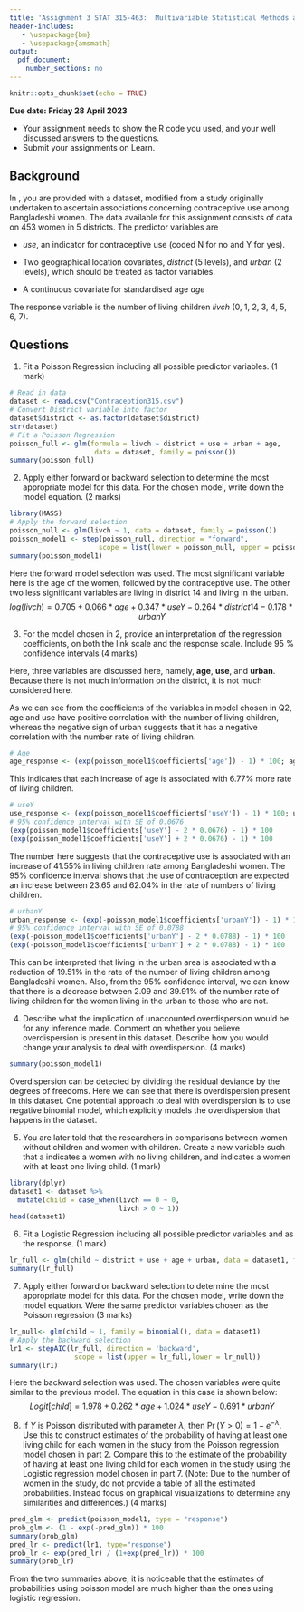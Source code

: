 ```yaml
---
title: 'Assignment 3 STAT 315-463:  Multivariable Statistical Methods and Applications'
header-includes:
   - \usepackage{bm}
   - \usepackage{amsmath}
output: 
  pdf_document:
    number_sections: no
---
```


```r
knitr::opts_chunk$set(echo = TRUE)
```
\vspace{-8 mm}
**Due date: Friday 28 April 2023**  
\vspace{-7 mm}

- Your assignment needs to show the R code you used, and your well discussed answers to  the questions. 
- Submit your assignments on Learn.
\vspace{- 2 mm}

## Background

In \texttt{Contraception315.csv}, you are provided with a dataset, modified from a study originally undertaken to ascertain associations concerning contraceptive use among Bangladeshi women. The data available for this assignment consists of data on 453 women in 5 districts. The predictor variables are

- *use*, an indicator for contraceptive use (coded N for no and Y for yes).

- Two geographical location covariates, *district* (5 levels), and *urban* (2 levels), which should be treated as factor variables.

- A continuous covariate for standardised age *age*

The response variable is the number of living children *livch* (0, 1, 2, 3, 4, 5, 6, 7).


## Questions

1. Fit a Poisson Regression including all possible predictor variables. (1 mark)
```r
# Read in data
dataset <- read.csv("Contraception315.csv")
# Convert District variable into factor
dataset$district <- as.factor(dataset$district)
str(dataset)
# Fit a Poisson Regression
poisson_full <- glm(formula = livch ~ district + use + urban + age, 
                     data = dataset, family = poisson())
summary(poisson_full)
```
   

2. Apply either forward or backward selection to determine the most appropriate model for this data. For the chosen model, write down the model equation. (2 marks)
```r
library(MASS)
# Apply the forward selection
poisson_null <- glm(livch ~ 1, data = dataset, family = poisson())
poisson_model1 <- step(poisson_null, direction = "forward", 
                      scope = list(lower = poisson_null, upper = poisson_full))
summary(poisson_model1)
```
Here the forward model selection was used. The most significant variable here is the age of the women, followed by the contraceptive use. The other two less significant variables are living in district 14 and living in the urban. 
$$
log(livch) = 0.705 + 0.066*age + 0.347*useY - 0.264*district14 - 0.178*urbanY 
$$


3. For the model chosen in 2, provide an interpretation of the regression coefficients, on both the link scale and the response scale. Include 95 \% confidence intervals (4 marks)

Here, three variables are discussed here, namely, **age**, **use**, and **urban**. Because there is not much information on the district, it is not much considered here.

As we can see from the coefficients of the variables in model chosen in Q2, age and use have positive correlation with the number of living children, whereas the negative sign of urban suggests that it has a negative correlation with the number rate of living children.
```r
# Age
age_response <- (exp(poisson_model1$coefficients['age']) - 1) * 100; age_response 
```
This indicates that each increase of age is associated with 6.77% more rate of living children. 

```r
# useY
use_response <- (exp(poisson_model1$coefficients['useY']) - 1) * 100; use_response  
# 95% confidence interval with SE of 0.0676
(exp(poisson_model1$coefficients['useY'] - 2 * 0.0676) - 1) * 100
(exp(poisson_model1$coefficients['useY'] + 2 * 0.0676) - 1) * 100
```
The number here suggests that the contraceptive use is associated with an increase of 41.55% in living children rate among Bangladeshi women. The 95% confidence interval shows that the use of contraception are expected an increase between 23.65 and 62.04% in the rate of numbers of living children. 

```r
# urbanY
urban_response <- (exp(-poisson_model1$coefficients['urbanY']) - 1) * 100; urban_response
# 95% confidence interval with SE of 0.0788
(exp(-poisson_model1$coefficients['urbanY'] - 2 * 0.0788) - 1) * 100
(exp(-poisson_model1$coefficients['urbanY'] + 2 * 0.0788) - 1) * 100
```
This can be interpreted that living in the urban area is associated with a reduction of 19.51% in the rate of the number of living children among Bangladeshi women. Also, from the 95% confidence interval, we can know that there is a decrease between 2.09 and 39.91% of the number rate of living children for the women living in the urban to those who are not.

4. Describe what the implication of unaccounted overdispersion would be for any inference made. Comment on whether you believe overdispersion is present in this dataset. Describe how you would change your analysis to deal with overdispersion.  (4 marks)
```r
summary(poisson_model1)
```
Overdispersion can be detected by dividing the residual deviance by the degrees of freedoms. Here we can see that there is overdispersion present in this dataset. One potential approach to deal with overdispersion is to use negative binomial model, which explicitly models the overdispersion that happens in the dataset. 

5. You are later told that the researchers in comparisons between women without children and women with children. Create a new variable \texttt{child} such that a \texttt{0} indicates a women with no living children, and \texttt{1} indicates a women with at least one living child. (1 mark)
```r
library(dplyr)
dataset1 <- dataset %>%
  mutate(child = case_when(livch == 0 ~ 0,
                           livch > 0 ~ 1))
head(dataset1)
```


6. Fit a Logistic Regression including all possible predictor variables and \texttt{child} as the response. (1 mark)
```r
lr_full <- glm(child ~ district + use + age + urban, data = dataset1, family = binomial())
summary(lr_full)
```

7. Apply either forward or backward selection to determine the most appropriate model for this data. For the chosen model, write down the model equation. Were the same predictor variables chosen as the Poisson regression (3 marks)
```r
lr_null<- glm(child ~ 1, family = binomial(), data = dataset1)
# Apply the backward selection
lr1 <- stepAIC(lr_full, direction = 'backward', 
                scope = list(upper = lr_full,lower = lr_null))
summary(lr1)
```
Here the backward selection was used. The chosen variables were quite similar to the previous model. The equation in this case is shown below:
$$
Logit[child] = 1.978 + 0.262*age + 1.024*useY-0.691*urbanY
$$


8. If $Y$ is Poisson distributed with parameter $\lambda$, then $\Pr(Y > 0) = 1 -e^{-\lambda}$. Use this to construct estimates of the probability of having at least one living child for each women in the study from the Poisson regression model chosen in part 2. Compare this to the estimate of the probability of having at least one living child for each women in the study using the Logistic regression model chosen in part 7. (Note: Due to the number of women in the study, do not provide a table of all the estimated probabilities. Instead focus on graphical visualizations to determine any similarities and differences.) (4 marks)
```r
pred_glm <- predict(poisson_model1, type = "response")
prob_glm <- (1 - exp(-pred_glm)) * 100
summary(prob_glm)
pred_lr <- predict(lr1, type="response")
prob_lr <- exp(pred_lr) / (1+exp(pred_lr)) * 100
summary(prob_lr)
```
From the two summaries above, it is noticeable that the estimates of probabilities using poisson model are much higher than the ones using logistic regression.


